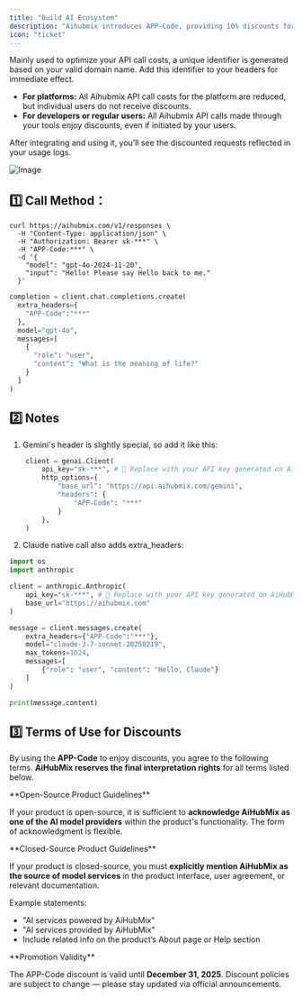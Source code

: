 ```yaml
---
title: "Build AI Ecosystem"
description: "Aihubmix introduces APP-Code, providing 10% discounts for all models for developers."
icon: "ticket"
---
```


Mainly used to optimize your API call costs, a unique identifier is generated based on your valid domain name. Add this identifier to your headers for immediate effect.

- **For platforms:** All Aihubmix API call costs for the platform are reduced, but individual users do not receive discounts.
- **For developers or regular users:** All Aihubmix API calls made through your tools enjoy discounts, even if initiated by your users.

After integrating and using it, you’ll see the discounted requests reflected in your usage logs.

![Image](../media/app-code.png)

## 1️⃣ Call Method：

<CodeGroup>

```shell Curl Method
curl https://aihubmix.com/v1/responses \       
  -H "Content-Type: application/json" \
  -H "Authorization: Bearer sk-***" \
  -H "APP-Code:***" \
  -d '{
    "model": "gpt-4o-2024-11-20",
    "input": "Hello! Please say Hello back to me."
  }'
```


```py Openai SDK Method
completion = client.chat.completions.create(
  extra_headers={
    "APP-Code":"***"
  },
  model="gpt-4o",
  messages=[
    {
      "role": "user",
      "content": "What is the meaning of life?"
    }
  ]
)
```

</CodeGroup>

## 2️⃣ Notes

1. Gemini's header is slightly special, so add it like this:

```py Python
    client = genai.Client(
        api_key="sk-***", # 🔑 Replace with your API key generated on AiHubMix
        http_options={
            "base_url": "https://api.aihubmix.com/gemini",
            "headers": {
                "APP-Code": "***"
            }
        },
    )
```

2. Claude native call also adds extra_headers:

```py Python
import os
import anthropic

client = anthropic.Anthropic(
    api_key="sk-***", # 🔑 Replace with your API key generated on AiHubMix
    base_url="https://aihubmix.com"
)

message = client.messages.create(
    extra_headers={"APP-Code":"***"},
    model="claude-3-7-sonnet-20250219",
    max_tokens=1024,
    messages=[
        {"role": "user", "content": "Hello, Claude"}
    ]
)

print(message.content) 
```

## 3️⃣ Terms of Use for Discounts

By using the **APP-Code** to enjoy discounts, you agree to the following terms. **AiHubMix reserves the final interpretation rights** for all terms listed below.

<Note>
  **Open-Source Product Guidelines**

  If your product is open-source, it is sufficient to **acknowledge AiHubMix as one of the AI model providers** within the product's functionality.
  The form of acknowledgment is flexible.
</Note>

<Note>
  **Closed-Source Product Guidelines**

  If your product is closed-source, you must **explicitly mention AiHubMix as the source of model services** in the product interface, user agreement, or relevant documentation.

  Example statements:

  - "AI services powered by AiHubMix"
  - "AI services provided by AiHubMix"
  - Include related info on the product’s About page or Help section
</Note>

<Note>
  **Promotion Validity**

  The APP-Code discount is valid until **December 31, 2025**.
  Discount policies are subject to change — please stay updated via official announcements.
</Note>